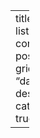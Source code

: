 ---
title: "Blog"
listing:
  contents: posts
  type: grid
  sort: "date desc"
  categories: true
  
---